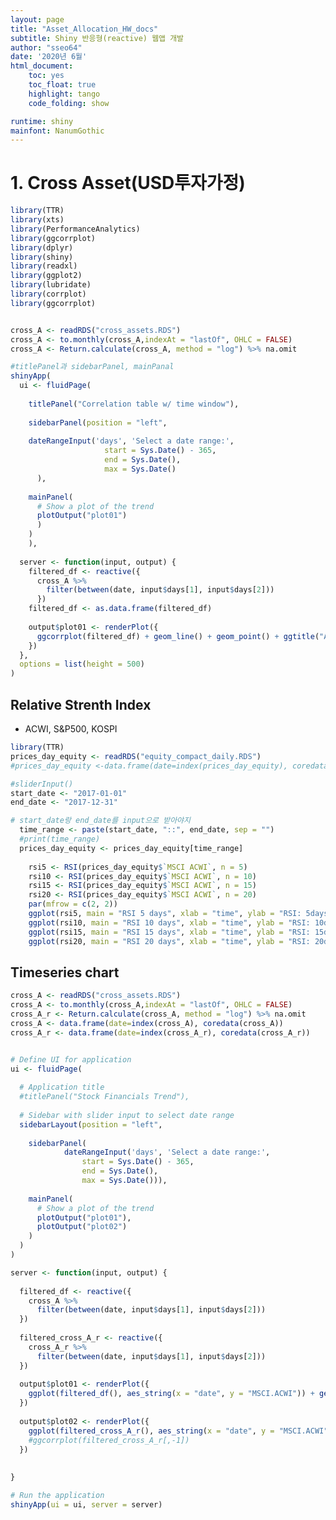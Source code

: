 ```yaml
---
layout: page
title: "Asset_Allocation_HW_docs"
subtitle: Shiny 반응형(reactive) 웹앱 개발
author: "sseo64"
date: '2020년 6월'
html_document: 
    toc: yes
    toc_float: true
    highlight: tango
    code_folding: show

runtime: shiny
mainfont: NanumGothic
---
```


# 1. Cross Asset(USD투자가정) {#reactive-overview}
```r
library(TTR)
library(xts)
library(PerformanceAnalytics)
library(ggcorrplot)
library(dplyr)
library(shiny)
library(readxl)
library(ggplot2)
library(lubridate)
library(corrplot)
library(ggcorrplot)


cross_A <- readRDS("cross_assets.RDS")
cross_A <- to.monthly(cross_A,indexAt = "lastOf", OHLC = FALSE)
cross_A <- Return.calculate(cross_A, method = "log") %>% na.omit

#titlePanel과 sidebarPanel, mainPanal
shinyApp(
  ui <- fluidPage(
    
    titlePanel("Correlation table w/ time window"),
      
    sidebarPanel(position = "left",
    
    dateRangeInput('days', 'Select a date range:',
                     start = Sys.Date() - 365,
                     end = Sys.Date(),
                     max = Sys.Date()
      ),
    
    mainPanel(
      # Show a plot of the trend
      plotOutput("plot01")
      )
    )
    ),
  
  server <- function(input, output) {
    filtered_df <- reactive({
      cross_A %>%
        filter(between(date, input$days[1], input$days[2]))
      })
    filtered_df <- as.data.frame(filtered_df)
    
    output$plot01 <- renderPlot({
      ggcorrplot(filtered_df) + geom_line() + geom_point() + ggtitle("ACWI plot")
    })
  },
  options = list(height = 500)
)

```



## Relative Strenth Index
- ACWI, S&P500, KOSPI 

```r
library(TTR)
prices_day_equity <- readRDS("equity_compact_daily.RDS")
#prices_day_equity <-data.frame(date=index(prices_day_equity), coredata(prices_day_equity))

#sliderInput()
start_date <- "2017-01-01"
end_date <- "2017-12-31"

# start_date랑 end_date를 input으로 받아야지
  time_range <- paste(start_date, "::", end_date, sep = "")
  #print(time_range)
  prices_day_equity <- prices_day_equity[time_range]
  
    rsi5 <- RSI(prices_day_equity$`MSCI ACWI`, n = 5)
    rsi10 <- RSI(prices_day_equity$`MSCI ACWI`, n = 10)
    rsi15 <- RSI(prices_day_equity$`MSCI ACWI`, n = 15)
    rsi20 <- RSI(prices_day_equity$`MSCI ACWI`, n = 20)
    par(mfrow = c(2, 2))
    ggplot(rsi5, main = "RSI 5 days", xlab = "time", ylab = "RSI: 5days")
    ggplot(rsi10, main = "RSI 10 days", xlab = "time", ylab = "RSI: 10days")
    ggplot(rsi15, main = "RSI 15 days", xlab = "time", ylab = "RSI: 15days")
    ggplot(rsi20, main = "RSI 20 days", xlab = "time", ylab = "RSI: 20days")
```

## Timeseries chart

```r

cross_A <- readRDS("cross_assets.RDS")
cross_A <- to.monthly(cross_A,indexAt = "lastOf", OHLC = FALSE)
cross_A_r <- Return.calculate(cross_A, method = "log") %>% na.omit
cross_A <- data.frame(date=index(cross_A), coredata(cross_A))
cross_A_r <- data.frame(date=index(cross_A_r), coredata(cross_A_r))


# Define UI for application
ui <- fluidPage(
  
  # Application title
  #titlePanel("Stock Financials Trend"),
  
  # Sidebar with slider input to select date range
  sidebarLayout(position = "left",
    
    sidebarPanel(
            dateRangeInput('days', 'Select a date range:', 
                start = Sys.Date() - 365,
                end = Sys.Date(), 
                max = Sys.Date())),
    
    mainPanel(
      # Show a plot of the trend
      plotOutput("plot01"),
      plotOutput("plot02")
    )
  )
)

server <- function(input, output) {
  
  filtered_df <- reactive({
    cross_A %>%
      filter(between(date, input$days[1], input$days[2]))
  })
  
  filtered_cross_A_r <- reactive({
    cross_A_r %>%
      filter(between(date, input$days[1], input$days[2]))
  })
  
  output$plot01 <- renderPlot({
    ggplot(filtered_df(), aes_string(x = "date", y = "MSCI.ACWI")) + geom_line() + geom_point() + ggtitle("ACWI plot")
  })
  
  output$plot02 <- renderPlot({
    ggplot(filtered_cross_A_r(), aes_string(x = "date", y = "MSCI.ACWI")) + geom_line() + geom_point() + ggtitle("ACWI plot")
    #ggcorrplot(filtered_cross_A_r[,-1])
  })
  
  
}

# Run the application 
shinyApp(ui = ui, server = server)

```

